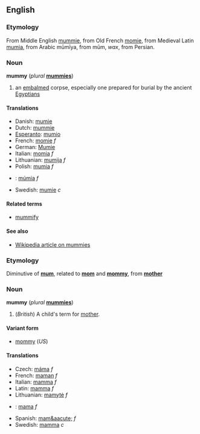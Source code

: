 ==English==
===Etymology===
From Middle English [[mummie]], from Old French [[momie]], from Medieval Latin [[mumia]], from Arabic mūmīya, from mūm, ''wax'', from Persian.

===Noun===
'''mummy''' (''plural'' '''[[mummies]]''')

#an [[embalm]]ed corpse, especially one prepared for burial by the ancient [[Egyptian]]s

====Translations====
*Danish: [[mumie#Danish|mumie]]
*Dutch: [[mummie]]
*[[Esperanto]]: [[mumio]]
*French: [[momie]] ''f''
*German: [[Mumie#German|Mumie]]
*Italian: [[momia]] ''f''
*Lithuanian: [[mumija]] ''f''
*Polish: [[mumia]] ''f''
*{{sk}}: [[múmia#Slovak|múmia]] ''f''
*Swedish: [[mumie#Swedish|mumie]] ''c''

====Related terms====
*[[mummify]]

====See also====
*[[w:Mummy|Wikipedia article on mummies]]

===Etymology===
Diminutive of '''[[mum]]''', related to '''[[mom]]''' and '''[[mommy]]''', from '''[[mother]]'''

===Noun===
'''mummy''' (''plural'' '''[[mummies]]''')

#(''British'') A child's term for [[mother]].

====Variant form====
*[[mommy]] (''US'')

====Translations====
*Czech: [[máma]] ''f''
*French: [[maman]] ''f''
*Italian: [[mamma#Italian|mamma]] ''f''
*Latin: [[mamma]] ''f''
*Lithuanian: [[mamytė]] ''f''
*{{sk}}: [[mama#Slovak|mama]] ''f''
*Spanish: [[mam&aacute;]] ''f''
*Swedish: [[mamma#Swedish|mamma]] ''c''